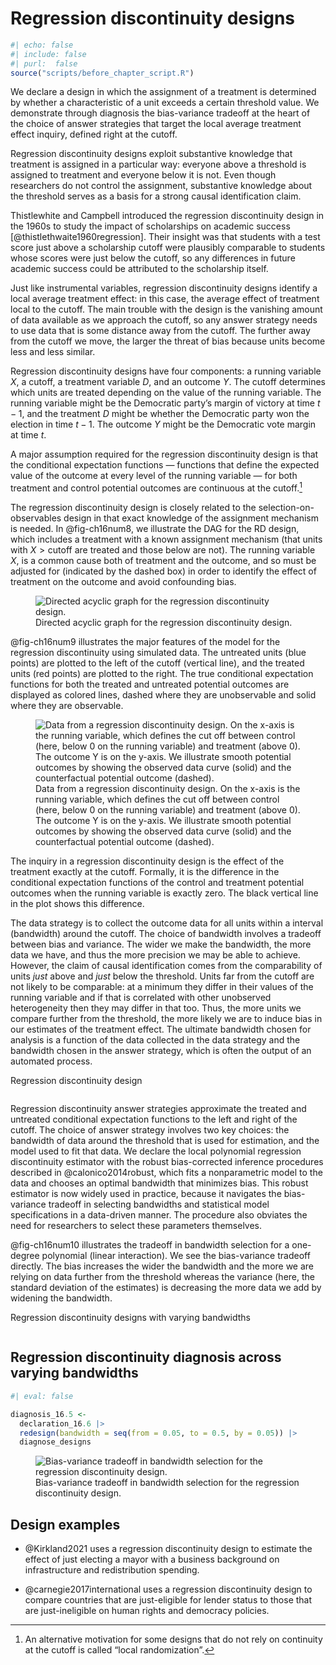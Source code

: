 # Regression discontinuity designs 

```r
#| echo: false
#| include: false
#| purl:  false
source("scripts/before_chapter_script.R")
```

:::: {.ddbox}

We declare a design in which the assignment of a treatment is determined by whether a characteristic of a unit exceeds a certain threshold value. We demonstrate through diagnosis the bias-variance tradeoff at the heart of the choice of answer strategies that target the local average treatment effect inquiry, defined right at the cutoff.

::::

Regression discontinuity designs exploit substantive knowledge that treatment is assigned in a particular way: everyone above a threshold is assigned to treatment and everyone below it is not. Even though researchers do not control the assignment, substantive knowledge about the threshold serves as a basis for a strong causal identification claim.

Thistlewhite and Campbell introduced the regression discontinuity design in the 1960s to study the impact of scholarships on academic success [@thistlethwaite1960regression]. Their insight was that students with a test score just above a scholarship cutoff were plausibly comparable to students whose scores were just below the cutoff, so any differences in future academic success could be attributed to the scholarship itself.

Just like instrumental variables, regression discontinuity designs identify a local average treatment effect: in this case, the average effect of treatment local to the cutoff. The main trouble with the design is the vanishing amount of data available as we approach the cutoff, so any answer strategy needs to use data that is some distance away from the cutoff. The further away from the cutoff we move, the larger the threat of bias because units become less and less similar.

Regression discontinuity designs have four components: a running variable $X$, a cutoff, a treatment variable $D$, and an outcome $Y$. The cutoff determines which units are treated depending on the value of the running variable. The running variable might be the Democratic party's margin of victory at time $t-1$, and the treatment $D$ might be whether the Democratic party won the election in time $t-1$. The outcome $Y$ might be the Democratic vote margin at time $t$. 
    
A major assumption required for the regression discontinuity design is that the conditional expectation functions --- functions that define the expected value of the outcome at every level of the running variable --- for both treatment and control potential outcomes are continuous at the cutoff.^[An alternative motivation for some designs that do not rely on continuity at the cutoff is called "local randomization".] 

The regression discontinuity design is closely related to the selection-on-observables design in that exact knowledge of the assignment mechanism is needed. In @fig-ch16num8, we illustrate the DAG for the RD design, which includes a treatment with a known assignment mechanism (that units with $X>\mathrm{cutoff}$ are treated and those below are not). The running variable $X$, is a common cause both of treatment and the outcome, and so must be adjusted for (indicated by the dashed box) in order to identify the effect of treatment on the outcome and avoid confounding bias.  

![Directed acyclic graph for the regression discontinuity design.](/figures/figure-16-8){#fig-ch16num8}

@fig-ch16num9 illustrates the major features of the model for the regression discontinuity using simulated data. The untreated units (blue points) are plotted to the left of the cutoff (vertical line), and the treated units (red points) are plotted to the right. The true conditional expectation functions for both the treated and untreated potential outcomes are displayed as colored lines, dashed where they are unobservable and solid where they are observable. 

![Data from a regression discontinuity design. On the x-axis is the running variable, which defines the cut off between control (here, below 0 on the running variable) and treatment (above 0). The outcome Y is on the y-axis. We illustrate smooth potential outcomes by showing the observed data curve (solid) and the counterfactual potential outcome (dashed).](/figures/figure-16-9){#fig-ch16num9}

The inquiry in a regression discontinuity design is the effect of the treatment exactly at the cutoff. Formally, it is the difference in the conditional expectation functions of the control and treatment potential outcomes when the running variable is exactly zero. The black vertical line in the plot shows this difference.

The data strategy is to collect the outcome data for all units within a interval (bandwidth) around the cutoff. The choice of bandwidth involves a tradeoff between bias and variance. The wider we make the bandwidth, the more data we have, and thus the more precision we may be able to achieve. However, the claim of causal identification comes from the comparability of units *just* above and *just* below the threshold. Units far from the cutoff are not likely to be comparable: at a minimum they differ in their values of the running variable and if that is correlated with other unobserved heterogeneity then they may differ in that too. Thus, the more units we compare further from the threshold, the more likely we are to induce bias in our estimates of the treatment effect. The ultimate bandwidth chosen for analysis is a function of the data collected in the data strategy and the bandwidth chosen in the answer strategy, which is often the output of an automated process.

::: {#def-ch16num5 .declaration} 

Regression discontinuity design

```r
```

:::

Regression discontinuity answer strategies approximate the treated and untreated conditional expectation functions to the left and right of the cutoff. The choice of answer strategy involves two key choices: the bandwidth of data around the threshold that is used for estimation, and the model used to fit that data. We declare the local polynomial regression discontinuity estimator with the robust bias-corrected inference procedures described in @calonico2014robust, which fits a nonparametric model to the data and chooses an optimal bandwidth that minimizes bias. This robust estimator is now widely used in practice, because it navigates the bias-variance tradeoff in selecting bandwidths and statistical model specifications in a data-driven manner. The procedure also obviates the need for researchers to select these parameters themselves.

@fig-ch16num10 illustrates the tradeoff in bandwidth selection for a one-degree polynomial (linear interaction). We see the bias-variance tradeoff directly. The bias increases the wider the bandwidth and the more we are relying on data further from the threshold whereas the variance (here, the standard deviation of the estimates) is decreasing the more data we add by widening the bandwidth.

::: {#def-ch16num6 .declaration} 

Regression discontinuity designs with varying bandwidths

```r
```

:::

::: {#lem-ch16num5} 

## Regression discontinuity diagnosis across varying bandwidths

```r
#| eval: false

diagnosis_16.5 <- 
  declaration_16.6 |> 
  redesign(bandwidth = seq(from = 0.05, to = 0.5, by = 0.05)) |> 
  diagnose_designs
```

![Bias-variance tradeoff in bandwidth selection for the regression discontinuity design.](/figures/figure-16-10){#fig-ch16num10}

:::

## Design examples

- @Kirkland2021 uses a regression discontinuity design to estimate the effect of just electing a mayor with a business background on infrastructure and redistribution spending.

- @carnegie2017international uses a regression discontinuity design to compare countries that are just-eligible for lender status to those that are just-ineligible on human rights and democracy policies. 

